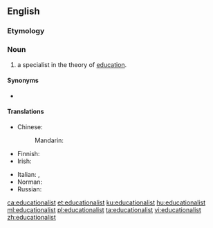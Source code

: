 ==English==

===Etymology===
{{suffix|educational|ist|lang=en}}

===Noun===
{{en-noun}}

# a specialist in the theory of [[education]].

====Synonyms====
* {{l|en|educationist}}

====Translations====
{{trans-top|specialist in the theory of education}}
* Chinese:
*: Mandarin: {{t+|cmn|教育家|tr=jiàoyùjiā|sc=Hani}}
* Finnish: {{t|fi|kasvatustieteilijä}}
* Irish: {{t|ga|oideachasóir|m}}
{{trans-mid}}
* Italian: {{t+|it|educatore|m}}, {{t|it|educatrice|f}}
* Norman: {{t|nrf|êducâtionnaliste|m|f}}
* Russian: {{t|ru|педаго́г-теоре́тик|m|sc=Cyrl}}
{{trans-bottom}}

[[ca:educationalist]]
[[et:educationalist]]
[[ku:educationalist]]
[[hu:educationalist]]
[[ml:educationalist]]
[[pl:educationalist]]
[[ta:educationalist]]
[[vi:educationalist]]
[[zh:educationalist]]